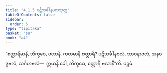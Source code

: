 ```yaml
---
title: "4.1.5 ပဋိသင်္ခါနဗလသုတ္တ"
tableOfContents: false
sidebar:
  order: 5
type: "tipitaka"
basket: "su"
book: "a4"
---
```



<DynamicBreadcrumb />

<Division number="155" book="a4" e="ch" v="15" p="459">

<Paragraph number="915" book="a4">
“စတ္တာရိမာနိ, ဘိက္ခဝေ, ဗလာနိ. ကတမာနိ စတ္တာရိ? ပဋိသင်္ခါနဗလံ, ဘာဝနာဗလံ, အနဝဇ္ဇဗလံ, သင်္ဂဟဗလံ—  ဣမာနိ ခေါ, ဘိက္ခဝေ, စတ္တာရိ ဗလာနီ”တိ.

</Paragraph>
</Division>

<Paragraph number="916" type="center" book="a4">
ပဉ္စမံ.
</Paragraph>